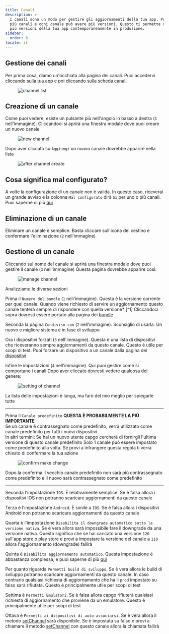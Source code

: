 ```yaml
---
title: Canali
description: >-
  I canali sono un modo per gestire gli aggiornamenti della tua app. Puoi avere
  più canali e ogni canale può avere più versioni. Questo ti permette di gestire
  più versioni della tua app contemporaneamente in produzione.
sidebar:
  order: 6
locale: it
---
```


## Gestione dei canali

Per prima cosa, diamo un'occhiata alla pagina dei canali. Puoi accedervi [cliccando sulla tua app](/docs/webapp/main-page) e poi [cliccando sulla scheda canali](/docs/webapp/main-app-page)

<figure><img src="/channelswebp" alt="channel list" /><figcaption></figcaption></figure>

## Creazione di un canale

Come puoi vedere, esiste un pulsante più nell'angolo in basso a destra (`1` nell'immagine). Cliccandoci si aprirà una finestra modale dove puoi creare un nuovo canale
<figure><img style="margin-left: auto; margin-right: auto" src="/new_channel_modalwebp" alt="new channel" /><figcaption></figcaption></figure>

Dopo aver cliccato su `Aggiungi` un nuovo canale dovrebbe apparire nella lista
<figure><img src="/post-channel-createwebp" alt="after channel create" /><figcaption></figcaption></figure>

## Cosa significa mal configurato?
A volte la configurazione di un canale non è valida. In questo caso, riceverai un grande avviso e la colonna `Mal configurato` dirà `Sì` per uno o più canali.
Puoi saperne di più [qui](/docs/cli/commands/#disable-updates-strategy)

## Eliminazione di un canale

Eliminare un canale è semplice. Basta cliccare sull'icona del cestino e confermare l'eliminazione (`2` nell'immagine)

## Gestione di un canale

Cliccando sul nome del canale si aprirà una finestra modale dove puoi gestire il canale (`3` nell'immagine)
Questa pagina dovrebbe apparire così:

<figure><img src="/manage_channel_mainwebp" alt="manage channel" /><figcaption></figcaption></figure>

Analizziamo le diverse sezioni

Prima il `Numero del bundle` (`1` nell'immagine). Questa è la versione corrente per quel canale. Quando viene richiesto di servire un aggiornamento questo canale tenterà sempre di rispondere con quella versione* [^1]
Cliccandoci sopra dovresti essere portato alla pagina dei [bundle](/docs/webapp/bundles/)

Seconda la pagina `Condiviso con` (`2` nell'immagine). Sconsiglio di usarla. Un nuovo e migliore sistema è in fase di sviluppo

Ora i dispositivi forzati (`3` nell'immagine). Questa è una lista di dispositivi che riceveranno sempre aggiornamenti da questo canale. Questo è utile per scopi di test. Puoi forzare un dispositivo a un canale dalla pagina dei [dispositivi](/docs/webapp/devices/)

Infine le impostazioni (`4` nell'immagine). Qui puoi gestire come si comportano i canali
Dopo aver cliccato dovresti vedere qualcosa del genere:

<figure><img src="/channel_settingswebp" alt="setting of channel" /><figcaption></figcaption></figure>

La lista delle impostazioni è lunga, ma farò del mio meglio per spiegarle tutte

---
Prima il `Canale predefinito` **QUESTA È PROBABILMENTE LA PIÙ IMPORTANTE**\
Se un canale è contrassegnato come predefinito, verrà utilizzato come canale predefinito per tutti i nuovi dispositivi\
In altri termini: Se hai un nuovo utente capgo cercherà di fornirgli l'ultima versione di questo canale predefinito
Solo 1 canale può essere impostato come predefinito alla volta. Se provi a infrangere questa regola ti verrà chiesto di confermare la tua azione

<figure><img style="margin-left: auto; margin-right: auto" src="/confirm-make-defaultwebp" alt="confirm make change" /><figcaption></figcaption></figure>

Dopo la conferma il vecchio canale predefinito non sarà più contrassegnato come predefinito e il nuovo sarà contrassegnato come predefinito

---
Seconda l'impostazione `IOS`. È relativamente semplice. Se è falsa allora i dispositivi IOS non potranno scaricare aggiornamenti da questo canale

Terza è l'impostazione `Android`. È simile a `IOS`. Se è falsa allora i dispositivi Android non potranno scaricare aggiornamenti da questo canale

Quarta è l'impostazione `Disabilita il downgrade automatico sotto la versione nativa`. Se è vera allora sarà impossibile fare il downgrade da una versione nativa. Questo significa che se hai caricato una versione `120` sull'app store o play store e provi a impostare la versione del canale a `110` allora l'aggiornamento (downgrade) fallirà

Quinta è `Disabilita aggiornamento automatico`. Questa impostazione è abbastanza complessa, e puoi saperne di più [qui](/docs/cli/commands/#disable-updates-strategy)

Per quanto riguarda `Permetti build di sviluppo`. Se è vera allora le build di sviluppo potranno scaricare aggiornamenti da questo canale. In caso contrario qualsiasi richiesta di aggiornamento che ha il `prod` impostato su falso sarà rifiutata. Questo è principalmente utile per scopi di test

Settima è `Permetti Emulatori`. Se è falsa allora capgo rifiuterà qualsiasi richiesta di aggiornamento che proviene da un emulatore. Questo è principalmente utile per scopi di test

Ottava è `Permetti ai dispositivi di auto-associarsi`. Se è vera allora il metodo [setChannel](/docs/plugin/api/#setchannel) sarà disponibile. Se è impostata su falso e provi a chiamare il metodo [setChannel](/docs/plugin/api/#setchannel) con questo canale allora la chiamata fallirà